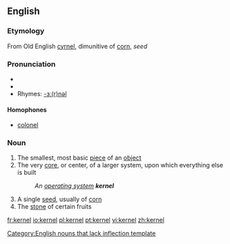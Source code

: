 {{wikipedia}}
==English==
===Etymology===
From Old English [[cyrnel]], dimunitive of [[corn]], ''seed''

===Pronunciation===
*{{IPA|/ˈkɜːnəl/ (''UK'') ''or'' /ˈkɝnəl/ (''US'')}}
*{{SAMPA|/"k3:n@l/</tt> (''UK'') ''or'' <tt>/"k3`n@l/</tt> (''US'')<tt>}}
*Rhymes: [[Rhymes:English:-ɜː(r)nəl|-ɜː(r)nəl]]

====Homophones====
*[[colonel]]

===Noun===
#The smallest, most basic [[piece]] of an [[object]]
#The very [[core]], or center, of a larger system, upon which everything else is built
#:''An [[operating system]] '''kernel'''''
#A single [[seed]], usually of [[corn]]
#The [[stone]] of certain fruits

[[Category:English nouns that lack inflection template]]

[[fr:kernel]]
[[io:kernel]]
[[pl:kernel]]
[[pt:kernel]]
[[vi:kernel]]
[[zh:kernel]]